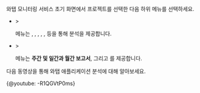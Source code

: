 와탭 모니터링 서비스 초기 화면에서 프로젝트를 선택한 다음 <Cmdname sid="project_menu" className="uitext" /> 하위 메뉴를 선택하세요. 

* <Cmdname sid="project_menu" className="uitext" /> &gt; <Cmdname sid="analysis" className="uitext" />

  <Cmdname sid="analysis" className="uitext" /> 메뉴는 <Cmdname sid="tag_count_chart" className="uitext" />, <Cmdname sid="msa_analysis" className="uitext" />, <Cmdname sid="hitmap" className="uitext" />, <Cmdname sid="stack" className="uitext" />, <Cmdname sid="cube_navigator" className="uitext" />, <Cmdname sid="tx_search" className="uitext" /> 등을 통해 분석을 제공합니다.

* <Cmdname sid="project_menu" className="uitext" /> &gt; <Cmdname sid="reportStat" className="uitext" />

  <Cmdname sid="reportStat" className="uitext" /> 메뉴는 **주간 및 일간과 월간 보고서**, 그리고 <Cmdname sid="statistics" className="uitext" />를 제공합니다.

다음 동영상을 통해 와탭 애플리케이션 분석에 대해 알아보세요.

{@youtube: -R1QGVtP0ms}